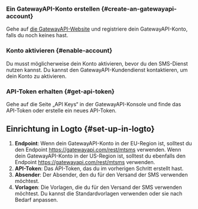 ### Ein GatewayAPI-Konto erstellen \{#create-an-gatewayapi-account}

Gehe auf [die GatewayAPI-Website](https://www.gatewayapi.com/) und registriere dein GatewayAPI-Konto, falls du noch keines hast.

### Konto aktivieren \{#enable-account}

Du musst möglicherweise dein Konto aktivieren, bevor du den SMS-Dienst nutzen kannst. Du kannst den GatewayAPI-Kundendienst kontaktieren, um dein Konto zu aktivieren.

### API-Token erhalten \{#get-api-token}

Gehe auf die Seite „API Keys“ in der GatewayAPI-Konsole und finde das API-Token oder erstelle ein neues API-Token.

## Einrichtung in Logto \{#set-up-in-logto}

1. **Endpoint**: Wenn dein GatewayAPI-Konto in der EU-Region ist, solltest du den Endpoint https://gatewayapi.com/rest/mtsms verwenden. Wenn dein GatewayAPI-Konto in der US-Region ist, solltest du ebenfalls den Endpoint https://gatewayapi.com/rest/mtsms verwenden.
2. **API-Token**: Das API-Token, das du im vorherigen Schritt erstellt hast.
3. **Absender**: Der Absender, den du für den Versand der SMS verwenden möchtest.
4. **Vorlagen**: Die Vorlagen, die du für den Versand der SMS verwenden möchtest. Du kannst die Standardvorlagen verwenden oder sie nach Bedarf anpassen.
